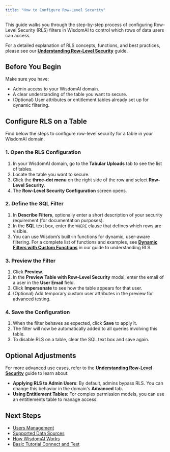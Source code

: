 ```yaml
---
title: "How to Configure Row-Level Security"
---
```

This guide walks you through the step-by-step process of configuring Row-Level Security (RLS) filters in WisdomAI to control which rows of data users can access.

For a detailed explanation of RLS concepts, functions, and best practices, please see our [**Understanding Row-Level Security**](/manage-account/row-level-access-control/understanding-row-level-security) guide.

## Before You Begin

Make sure you have:

- Admin access to your WisdomAI domain.
- A clear understanding of the table you want to secure.
- (Optional) User attributes or entitlement tables already set up for dynamic filtering.

## Configure RLS on a Table

Find below the steps to configure row-level security for a table in your WisdomAI domain.

### 1. Open the RLS Configuration

1. In your WisdomAI domain, go to the **Tabular Uploads** tab to see the list of tables.
2. Locate the table you want to secure.
3. Click the **three-dot menu** on the right side of the row and select **Row-Level Security**.
4. The **Row-Level Security Configuration** screen opens.

### 2. Define the SQL Filter

1. In **Describe Filters**, optionally enter a short description of your security requirement (for documentation purposes).
2. In the **SQL** text box, enter the `WHERE` clause that defines which rows are visible.
3. You can use Wisdom’s built-in functions for dynamic, user-aware filtering. For a complete list of functions and examples, see [**Dynamic Filters with Custom Functions**](/manage-account/row-level-access-control/understanding-row-level-security) in our guide to understanding RLS.

### 3. Preview the Filter

1. Click **Preview**.
2. In the **Preview Table with Row-Level Security** modal, enter the email of a user in the **User Email** field.
3. Click **Impersonate** to see how the table appears for that user.
4. (Optional) Add temporary custom user attributes in the preview for advanced testing.

### 4. Save the Configuration

1. When the filter behaves as expected, click **Save** to apply it.
2. The filter will now be automatically added to all queries involving this table.
3. To disable RLS on a table, clear the SQL text box and save again.

## Optional Adjustments

For more advanced use cases, refer to the [**Understanding Row-Level Security**](https://www.google.com/search?q=/row-level-security) guide to learn about:

- **Applying RLS to Admin Users**: By default, admins bypass RLS. You can change this behavior in the domain's **Advanced** tab.
- **Using Entitlement Tables**: For complex permission models, you can use an entitlements table to manage access.

## Next Steps

- [Users Management](/manage-account/users-management)
- [Supported Data Sources](/getting-started/supported-data-sources)
- [How WisdomAI Works](/getting-started/how-wisdom-ai-works)
- [Basic Tutorial Connect and Test](/setting-up-wisdom-ai/basic-tutorial-connect-and-test)